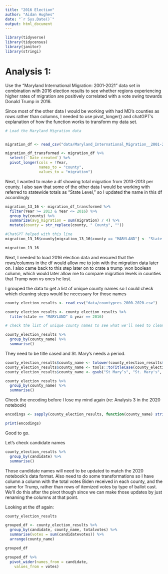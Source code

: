 ```yaml
---
title: "2016 Election"
author: "Aidan Hughes"
date: "`r Sys.Date()`"
output: html_document
---
```


```r
library(tidyverse)
library(tidycensus)
library(janitor)
library(stringi)
```


# Analysis 1:

Use the "Maryland International Migration: 2001-2021" data set in combination with 2016 election results to see whether regions experiencing higher rates of migration are positively correlated with a vote swing towards Donald Trump in 2016.

Since most of the other data I would be working with had MD's counties as rows rather than columns, I needed to use pivot_longer() and chatGPT's explanation of how the function works to transform my data set.


```r
# Load the Maryland Migration data


migration_df <- read_csv("data/Maryland_International_Migration__2001-2021.csv")

migration_df_transformed <- migration_df %>%
  select(-`Date created`) %>%
  pivot_longer(cols = !Year,
               names_to = "county",
               values_to = "migration")
```
Next, I wanted to make a df showing total migration from 2013-2013 per county. I also saw that some of the other data I would be working with referred to statewide totals as "State Level," so I updated the name in this df accordingly

```r

migration_13_16 <- migration_df_transformed %>%
  filter(Year >= 2013 & Year <= 2016) %>%
  group_by(county) %>%
  summarize(avg_migration = sum(migration) / 4) %>%
  mutate(county = str_replace(county, " County", ""))

#ChatGPT helped with this line
migration_13_16$county[migration_13_16$county == "MARYLAND"] <- "State Level"

migration_13_16
```

Next, I needed to load 2016 election data and ensured that the rows/columns in the df would allow me to join with the migration data later on. I also came back to this step later on to crate a trump_won boolean column, which would later allow me to compare migration levels in counties that Trump won vs ones he lost.

I grouped the data to get a list of unique county names so I could check which cleaning steps would be necessary for those names

```r

county_election_results <- read_csv("data/countypres_2000-2020.csv")

county_election_results <- county_election_results %>%
  filter(state == "MARYLAND" & year == 2016)

# check the list of unique county names to see what we'll need to clean

county_election_results %>%
  group_by(county_name) %>%
  summarise()
```
They need to be title cased and St. Mary's needs a period.

```r
county_election_results$county_name <- tolower(county_election_results$county_name)               # Convert to lowercase
county_election_results$county_name <- tools::toTitleCase(county_election_results$county_name)    # Capitalize first letter of each word
county_election_results$county_name <- gsub("St Mary’s", "St. Mary's", county_election_results$county_name)  # Add period after "St"

county_election_results %>%
  group_by(county_name) %>%
  summarise()
```
Check the encoding before I lose my mind again (re: Analysis 3 in the 2020 notebook)

```r
encodings <- sapply(county_election_results, function(county_name) stri_enc_mark(county_name))

print(encodings)
```

Good to go.

Let's check candidate names

```r
county_election_results %>%
  group_by(candidate) %>%
  summarise()
```

Those candidate names will need to be updated to match the 2020 notebook's data format. Also need to do some transformations so I have column a column with the total votes Biden received in each county, and the same for Trump, rather than rows of itemized votes by type of ballot cast. We'll do this after the pivot though since we can make those updates by just renaming the columns at that point.

Looking at the df again:

```r
county_election_results
```

```r
grouped_df <- county_election_results %>%
  group_by(candidate, county_name, totalvotes) %>%
  summarise(votes = sum(candidatevotes)) %>%
  arrange(county_name)

grouped_df
```
```r
grouped_df %>%
  pivot_wider(names_from = candidate,
    values_from = votes)
```







